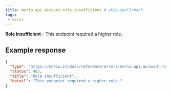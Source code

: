 ```yaml
---
title: morio.api.account.role.insufficient # skip-spellcheck
tags:
 - error
---
```



<!-- MORIO_AUTO_GENERATED_CONTENT_STARTS - Manual changes made below will be overwritten skip-spellcheck -->
__Role insufficient__ - This endpoint required a higher role.
<!-- MORIO_AUTO_GENERATED_CONTENT_ENDS - Manual changes made above will be overwritten skip-spellcheck -->


<!-- MORIO_AUTO_GENERATED_CONTENT_STARTS - Manual changes made below will be overwritten skip-spellcheck -->
## Example response

```json
{
  "type": "https://morio.it/docs/reference/errors/morio.api.account.role.insufficient",
  "status": 403,
  "title": "Role insufficient",
  "detail": "This endpoint required a higher role."
}
```
<!-- MORIO_AUTO_GENERATED_CONTENT_ENDS - Manual changes made above will be overwritten skip-spellcheck -->
